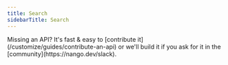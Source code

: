 ```yaml
---
title: Search
sidebarTitle: Search
---
```


<Tip>
    Missing an API? It's fast & easy to [contribute it](/customize/guides/contribute-an-api) or we'll build it if you ask for
    it in the [community](https://nango.dev/slack).
</Tip>

<CardGroup cols={4}>
    <Card title="Algolia" href="/integrations/all/algolia" color="#68a063" />
</CardGroup>
